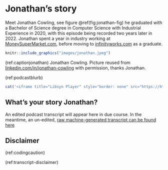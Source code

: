# Jonathan's story {#jonathan}

Meet Jonathan Cowling, see figure \@ref(fig:jonathan-fig) he graduated with a Bachelor of Science degree in Computer Science with Industrial Experience in 2020, with this episode being recorded two years later in 2022. Jonathan spent a year in industry working at [MoneySuperMarket.com](https://www.moneysupermarket.com/), before moving to [infinityworks.com](https://www.infinityworks.com/) as a graduate.

```r
knitr::include_graphics("images/jonathan.jpeg")
```
(ref:captionjonathan) Jonathan Cowling. Picture reused from [linkedin.com/in/jonathan-cowling](https://www.linkedin.com/in/jonathan-cowling) with permission, thanks Jonathan.

(ref:podcastblurb)

```r
cat('<iframe title="Libsyn Player" style="border: none" src="https://html5-player.libsyn.com/embed/episode/id/27135234/height/90/theme/custom/thumbnail/yes/direction/forward/render-playlist/no/custom-color/000000/" height="90" width="100%" scrolling="no"  allowfullscreen="" webkitallowfullscreen="true" mozallowfullscreen="true" allowfullscreen="true" msallowfullscreen="true" style="border: none;"></iframe>')
```


## What's your story Jonathan? {#jonathan-story}

An edited podcast transcript will appear here in due course. In the meantime, an un-edited, [raw machine-generated transcript can be found here](https://github.com/dullhunk/cdyf/blob/master/raw-transcript-jonathan.md)




## Disclaimer  


::: {.rmdcaution}

(ref:codingcaution)

(ref:transcript-disclaimer)  

:::
